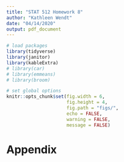 ```yaml
---
title: "STAT 512 Homework 8"
author: "Kathleen Wendt"
date: "04/14/2020"
output: pdf_document
---
```


```r
# load packages
library(tidyverse)
library(janitor)
library(kableExtra)
# library(car)
# library(emmeans)
# library(broom)
```

```r
# set global options
knitr::opts_chunk$set(fig.width = 6, 
                      fig.height = 4, 
                      fig.path = "figs/",
                      echo = FALSE, 
                      warning = FALSE, 
                      message = FALSE)
```



\newpage

# Appendix

```r
```
